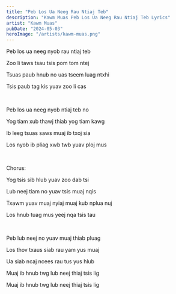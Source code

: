 ```yaml
---
title: "Peb Los Ua Neeg Rau Ntiaj Teb"
description: "Kawm Muas Peb Los Ua Neeg Rau Ntiaj Teb Lyrics"
artist: "Kawm Muas"
pubDate: "2024-05-03"
heroImage: "/artists/kawm-muas.png"
---
```


Peb los ua neeg nyob rau ntiaj teb

Zoo li taws tsau tsis pom tom ntej

Tsuas paub hnub no uas tseem luag ntxhi

Tsis paub tag kis yuav zoo li cas

<br />

Peb los ua neeg nyob ntiaj teb no

Yog tiam xub thawj thiab yog tiam kawg

Ib leeg tsuas saws muaj ib txoj sia

Los nyob ib pliag xwb twb yuav ploj mus

<br />

Chorus:

Yog tsis sib hlub yuav zoo dab tsi

Lub neej tiam no yuav tsis muaj nqis

Txawm yuav muaj nyiaj muaj kub nplua nuj

Los hnub tuag mus yeej nqa tsis tau

<br />

Peb lub neej no yuav muaj thiab pluag

Los thov txaus siab rau yam yus muaj

Ua siab ncaj ncees rau tus yus hlub

Muaj ib hnub twg lub neej thiaj tsis lig

Muaj ib hnub twg lub neej thiaj tsis lig
